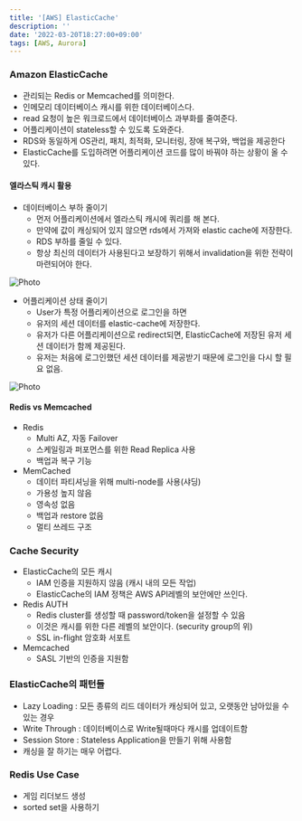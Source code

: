 ```yaml
---
title: '[AWS] ElasticCache'
description: ''
date: '2022-03-20T18:27:00+09:00'
tags: [AWS, Aurora]
---
```


### Amazon ElasticCache
- 관리되는 Redis or Memcached를 의미한다.
- 인메모리 데이터베이스 캐시를 위한 데이터베이스다.
- read 요청이 높은 워크로드에서 데이터베이스 과부화를 줄여준다.
- 어플리케이션이 stateless할 수 있도록 도와준다.
- RDS와 동일하게 OS관리, 패치, 최적화, 모니터링, 장애 복구와, 백업을 제공한다
- ElasticCache를 도입하려면 어플리케이션 코드를 많이 바꿔야 하는 상황이 올 수 있다.

#### 엘라스틱 캐시 활용

- 데이터베이스 부하 줄이기
    - 먼저 어플리케이션에서 엘라스틱 캐시에 쿼리를 해 본다.
    - 만약에 값이 캐싱되어 있지 않으면 rds에서 가져와 elastic cache에 저장한다.
    - RDS 부하를 줄일 수 있다.
    - 항상 최신의 데이터가 사용된다고 보장하기 위해서 invalidation을 위한 전략이 마련되어야 한다.

<Image src='https://seongwoon-blog.s3.ap-northeast-2.amazonaws.com/images/2022-03-20-elasticache.png'
       alt="Photo"
       width={300}
       height={300}
       priority
       className="next-image"
/>

- 어플리케이션 상태 줄이기
    - User가 특정 어플리케이션으로 로그인을 하면
    - 유저의 세션 데이터를 elastic-cache에 저장한다.
    - 유저가 다른 어플리케이션으로 redirect되면, ElasticCache에 저장된 유저 세션 데이터가 함께 제공된다.
    - 유저는 처음에 로그인했던 세션 데이터를 제공받기 때문에 로그인을 다시 할 필요 없음.

<Image src='https://seongwoon-blog.s3.ap-northeast-2.amazonaws.com/images/2022-03-20-elasticcache-user-session-store.png'
       alt="Photo"
       width={300}
       height={300}
       priority
       className="next-image"
/>

#### Redis vs Memcached
- Redis
    - Multi AZ, 자동 Failover
    - 스케일링과 퍼포먼스를 위한 Read Replica 사용
    - 백업과 복구 기능
- MemCached
    - 데이터 파티셔닝을 위해 multi-node를 사용(샤딩)
    - 가용성 높지 않음
    - 영속성 없음
    - 백업과 restore 없음
    - 멀티 쓰레드 구조

### Cache Security
- ElasticCache의 모든 캐시
    - IAM 인증을 지원하지 않음 (캐시 내의 모든 작업)
    - ElasticCache의 IAM 정책은 AWS API레벨의 보안에만 쓰인다.
- Redis AUTH
    - Redis cluster를 생성할 때 password/token을 설정할 수 있음
    - 이것은 캐시를 위한 다른 레벨의 보안이다. (security group의 위)
    - SSL in-flight 암호화 서포트
- Memcached
    - SASL 기반의 인증을 지원함

### ElasticCache의 패턴들
- Lazy Loading : 모든 종류의 리드 데이터가 캐싱되어 있고, 오랫동안 남아있을 수 있는 경우
- Write Through : 데이터베이스로 Write될때마다 캐시를 업데이트함
- Session Store : Stateless Application을 만들기 위해 사용함
- 캐싱을 잘 하기는 매우 어렵다.

### Redis Use Case
- 게임 리더보드 생성
- sorted set을 사용하기